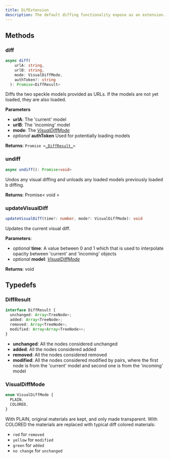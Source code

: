 ```yaml
---
title: DifExtension
description: The default diffing functionality expose as an extension.
---
```


## Methods

### diff

```typescript
async diff(
    urlA: string,
    urlB: string,
    mode: VisualDiffMode,
    authToken?: string
  ): Promise<DiffResult>
```

Diffs the two speckle models provided as URLs. If the models are not yet loaded, they are also loaded.

**Parameters**

- **urlA**: The 'current' model
- **urlB**: The 'incoming' model
- **mode**: The [_VisualDiffMode_](/viewer/diff-extension-api.md#visualdiffmode)
- _optional_ **authToken** Used for potentially loading models

**Returns**: `Promise <`[`_DiffResult_`](/viewer/diff-extension-api.md#diffresult)`>`

### undiff

```typescript
async undiff(): Promise<void>
```

Undos any visual diffing and unloads any loaded models previously loaded b diffing.

**Returns**: Promise< void >

### updateVisualDiff

```typescript
updateVisualDiff(time?: number, mode?: VisualDiffMode): void
```

Updates the current visual diff.

**Parameters**:

- _optional_ **time**: A value between 0 and 1 which that is used to interpolate opacity between 'current' and 'incoming' objects
- _optional_ **model**: [_VisualDiffMode_](/viewer/diff-extension-api.md#visualdiffmode)

**Returns**: void

## Typedefs

### DiffResult

```typescript
interface DiffResult {
  unchanged: Array<TreeNode>;
  added: Array<TreeNode>;
  removed: Array<TreeNode>;
  modified: Array<Array<TreeNode>>;
}
```

- **unchanged**: All the nodes considered unchanged
- **added**: All the nodes considered added
- **removed**: All the nodes considered removed
- **modified**: All the nodes considered modified by pairs, where the first node is from the 'current' model and second one is from the 'incoming' model

### VisualDiffMode

```typescript
enum VisualDiffMode {
  PLAIN,
  COLORED,
}
```

With PLAIN, original materials are kept, and only made transparent. With COLORED the materials are replaced with typical diff colored materials:

- `red` for `removed`
- `yellow` for `modified`
- `green` for `added`
- `no change` for `unchanged`
